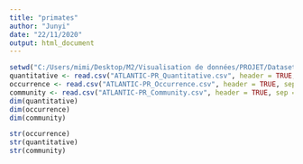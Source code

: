 ---
title: "primates"
author: "Junyi"
date: "22/11/2020"
output: html_document
---

```{r}
setwd("C:/Users/mimi/Desktop/M2/Visualisation de données/PROJET/Dataset")
quantitative <- read.csv("ATLANTIC-PR_Quantitative.csv", header = TRUE, sep = ";")
occurrence <- read.csv("ATLANTIC-PR_Occurrence.csv", header = TRUE, sep = ";")
community <- read.csv("ATLANTIC-PR_Community.csv", header = TRUE, sep = ";")
dim(quantitative)
dim(occurrence)
dim(community)

str(occurrence)
str(quantitative)
str(community)
```

